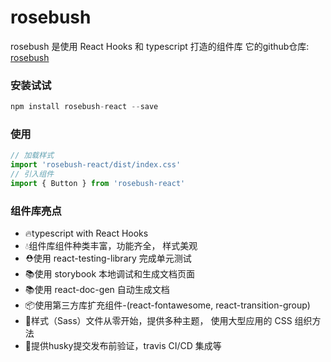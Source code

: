 
<Meta title="Welcome" />

# rosebush

rosebush 是使用 React Hooks 和 typescript 打造的组件库
它的github仓库:
[rosebush](https://github.com/kkkhs/rosebush/)

### 安装试试

```javascript
npm install rosebush-react --save
```

### 使用

```javascript
// 加载样式
import 'rosebush-react/dist/index.css'
// 引入组件
import { Button } from 'rosebush-react'
```

### 组件库亮点

- 🔥typescript with React Hooks
- 💧组件库组件种类丰富，功能齐全， 样式美观
- ⛑️使用 react-testing-library 完成单元测试
- 📚使用 storybook 本地调试和生成文档页面
- 📚使用 react-doc-gen 自动生成文档
- 📦使用第三方库扩充组件-(react-fontawesome, react-transition-group)
- 🌹样式（Sass）文件从零开始，提供多种主题， 使用大型应用的 CSS 组织方法
- 🎉提供husky提交发布前验证，travis CI/CD 集成等
